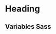 
<Meta of={HeadingStories}/>

# Heading

<Canvas of={HeadingStories.Heading1}/>
<Controls/>

## Variables Sass

```scss
$h1-font-size: 3rem;
$h2-font-size: 2.25rem;
$h3-font-size: 1.75rem;
$h4-font-size: 1.375rem;
$h5-font-size: $font-size-base * 1.25;
$h6-font-size: $font-size-base;

$font-sizes: (
        1: $h1-font-size,
        2: $h2-font-size,
        3: $h3-font-size,
        4: $h4-font-size,
);

$headings-margin-bottom: $spacer * .5;
$headings-font-family: null;
$headings-font-style: null;
$headings-font-weight: $font-weight-bold;
$headings-line-height: 1.2;
$headings-color: inherit;
```
